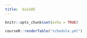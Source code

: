 ```yaml
---
title:  bio185
---
```


```r
knitr::opts_chunk$set(echo = TRUE)
```

```r
courseR::renderTable("schedule.yml")
```

